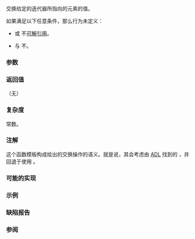 {{cpp/title|iter_swap}}
{{cpp/algorithm/navbar}}
{{ddcl|header=algorithm|notes={{mark constexpr since c++20}}|
template&lt; class ForwardIt1, class ForwardIt2 &gt;
void iter_swap( ForwardIt1 a, ForwardIt2 b );
}}

交换给定的迭代器所指向的元素的值。

如果满足以下任意条件，那么行为未定义：
* {{c|a}} 或 {{c|b}} 不[[cpp/iterator#可解性与有效性|可解引用]]。
* {{c|*a}} 与 {{c|*b}} 不{{named req|Swappable}}。

===参数===
{{par begin}}
{{par|a, b|指向要交换的元素的迭代器}}
{{par hreq}}
{{par req named|ForwardIt1, ForwardIt2|ForwardIterator}}
{{par end}}

===返回值===
（无）

===复杂度===
常数。

===注解===
这个函数模板构成{{named req|Swappable}}给出的交换操作的语义。就是说，其会考虑由 [[cpp/language/adl|ADL]] 找到的 {{c|swap}}，并回退于使用 {{lc|std::swap}}。

===可能的实现===
{{eq fun|1=
template&lt;class ForwardIt1, class ForwardIt2&gt;
constexpr //&lt; C++20 起
void iter_swap(ForwardIt1 a, ForwardIt2 b)
{
    using std::swap;
    swap(*a, *b);
}
}}

===示例===
{{example
|下面是选择排序在 C++ 中的实现。
|code=
#include &lt;algorithm&gt;
#include &lt;iostream&gt;
#include &lt;random&gt;
#include &lt;string_view&gt;
#include &lt;vector&gt;

template&lt;class ForwardIt&gt;
void selection_sort(ForwardIt begin, ForwardIt end)
{
    for (ForwardIt it = begin; it != end; ++it)
        std::iter_swap(it, std::min_element(it, end));
}

void println(std::string_view rem, std::vector&lt;int&gt; const&amp; v)
{
    std::cout &lt;&lt; rem;
    for (int e : v)
        std::cout &lt;&lt; e &lt;&lt; ' ';
    std::cout &lt;&lt; '\n';
}

template&lt;int min, int max&gt;
int rand_int()
{
    static std::uniform_int_distribution dist(min, max);
    static std::mt19937 gen(std::random_device{}());
    return dist(gen);
}

int main()
{
    std::vector&lt;int&gt; v;
    std::generate_n(std::back_inserter(v), 20, rand_int&lt;-9, +9&gt;);
    
    std::cout &lt;&lt; std::showpos;
    println("排序前: ", v);
    selection_sort(v.begin(), v.end());
    println("排序后: ", v);
}
|p=true
|output=
排序前: -9 -3 +2 -8 +0 -1 +8 -4 -5 +1 -4 -5 +4 -9 -8 -6 -6 +8 -4 -6 
排序后: -9 -9 -8 -8 -6 -6 -6 -5 -5 -4 -4 -4 -3 -1 +0 +1 +2 +4 +8 +8
}}

===缺陷报告===
{{dr list begin}}
{{dr list item|wg=lwg|dr=187|std=C++98|before=未指明是否会使用 {{c|swap}}|after=效果等价于 {{c|swap(*a, *b)}}}}
{{dr list end}}

===参阅===
{{dsc begin}}
{{dsc inc|cpp/algorithm/dsc swap}}
{{dsc inc|cpp/algorithm/dsc swap_ranges}}
{{dsc inc|cpp/iterator/adaptor/dsc iter_swap|reverse_iterator}}
{{dsc inc|cpp/iterator/adaptor/dsc iter_swap|move_iterator}}
{{dsc inc|cpp/iterator/ranges/dsc iter_swap}}
{{dsc end}}

{{langlinks|de|en|es|fr|it|ja|pt|ru}}